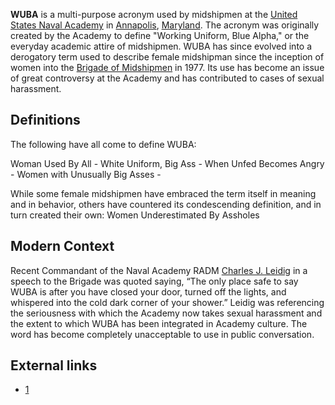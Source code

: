 '''WUBA''' is a multi-purpose acronym used by midshipmen at the [[United States Naval Academy]] in [[Annapolis]], [[Maryland]].  The acronym was originally created by the Academy to define "Working Uniform, Blue Alpha," or the everyday academic attire of midshipmen.  WUBA has since evolved into a derogatory term used to describe female midshipman since the inception of women into the [[Brigade of Midshipmen]] in 1977.  Its use has become an issue of great controversy at the Academy and has contributed to cases of sexual harassment.  

==Definitions==
The following have all come to define WUBA:

Woman Used By All - 
White Uniform, Big Ass - 
When Unfed Becomes Angry - 
Women with Unusually Big Asses -

While some female midshipmen have embraced the term itself in meaning and in behavior, others have countered its condescending definition, and in turn created their own:  Women Underestimated By Assholes

==Modern Context==
Recent Commandant of the Naval Academy RADM [[Charles J. Leidig]] in a speech to the Brigade was quoted saying, “The only place safe to say WUBA is after you have closed your door, turned off the lights, and whispered into the cold dark corner of your shower.” Leidig was referencing the seriousness with which the Academy now takes sexual harassment and the extent to which WUBA has been integrated in Academy culture.  The word has become completely unacceptable to use in public conversation.

==External links==
*[http://www.usna.edu]